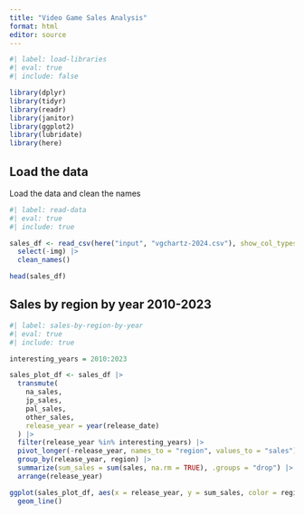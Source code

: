 ```yaml
---
title: "Video Game Sales Analysis"
format: html
editor: source
---
```


```r
#| label: load-libraries
#| eval: true
#| include: false

library(dplyr)
library(tidyr)
library(readr)
library(janitor)
library(ggplot2)
library(lubridate)
library(here)
```

## Load the data

Load the data and clean the names

```r
#| label: read-data
#| eval: true
#| include: true

sales_df <- read_csv(here("input", "vgchartz-2024.csv"), show_col_types = FALSE) |>
  select(-img) |>
  clean_names()

head(sales_df)
```

## Sales by region by year 2010-2023

```r
#| label: sales-by-region-by-year
#| eval: true
#| include: true

interesting_years = 2010:2023

sales_plot_df <- sales_df |>
  transmute(
    na_sales,
    jp_sales,
    pal_sales,
    other_sales,
    release_year = year(release_date)
  ) |>
  filter(release_year %in% interesting_years) |>
  pivot_longer(-release_year, names_to = "region", values_to = "sales") |>
  group_by(release_year, region) |>
  summarize(sum_sales = sum(sales, na.rm = TRUE), .groups = "drop") |>
  arrange(release_year)

ggplot(sales_plot_df, aes(x = release_year, y = sum_sales, color = region)) +
  geom_line()
```

